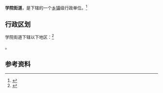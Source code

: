 {{中国乡级行政区|42/05/02/002/000}}

'''学院街道'''，是{{PRC admin/fullname|42/05/02/002/000|3}}下辖的一个[[乡镇|乡镇]]级行政单位。<ref>{{PRC admin/ref sgc|{{PRC admin/parent|42/05/02/002/000}}}}</ref>

== 行政区划 ==

学院街道下辖以下地区：<ref>{{PRC admin/ref sgc|42/05/02/002/000}}</ref>

{{PRC admin/children|42/05/02/002/000}}。

== 参考资料 ==

{{reflist}}

{{行政区划小作品}}
{{PRC admin/navcat|42/05/02/002/000}}